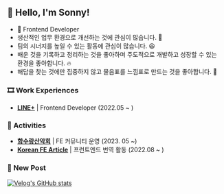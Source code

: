 ## 👻 Hello, I'm Sonny!

- 🌱 Frontend Developer
- 생산적인 업무 환경으로 개선하는 것에 관심이 많습니다. 🥊
- 팀의 시너지를 높일 수 있는 활동에 관심이 많습니다. 😆
- 배운 것을 기록하고 정리하는 것을 좋아하며 주도적으로 개발하고 성장할 수 있는 환경을 좋아합니다. 🔥
- 해답을 찾는 것에만 집중하지 않고 물음표를 느낌표로 만드는 것을 좋아합니다. 🤔

### 🎞 Work Experiences

- **[LINE+](https://linepluscorp.com/)** | Frontend Developer (2022.05 ~ )

### 🚀 Activities
- **[함수랑산악회](https://github.com/hamsurang)** | FE 커뮤니티 운영  (2023. 05 ~)
- **[Korean FE Article](https://kofearticle.substack.com/)** | 프런트엔드 번역 활동 (2022.08 ~ )

### 📝 New Post

[![Velog's GitHub stats](https://velog-readme-stats.vercel.app/api?name=surim014)](https://velog.io/@surim014)
